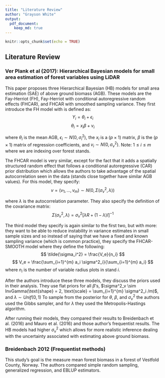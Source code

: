 ```yaml
---
title: "Literature Review"
author: "Grayson White"
output:
  pdf_document:
    keep_md: true
---
```


```r
knitr::opts_chunk$set(echo = TRUE)
```

## Literature Review

### Ver Plank et al (2017): Hierarchical Bayesian models for small area estimation of forest variables using LiDAR

This paper proposes three Hierarchical Bayesian (HB) models for small area estimation (SAE) of above ground biomass (AGB). These models are the Fay-Herriot (FH), Fay-Herriot with conditional autoregressive random effects (FHCAR), and FHCAR with smoothed sampling variance. They first introduce the FH model with is defined as: 
$$
Y_i = \theta_i + \epsilon_i 
$$
$$
\theta_i = x_i \beta + v_i
$$

where $\theta_i$ is the mean AGB, $\epsilon_i \sim N(0,\sigma^2_i)$, the $x_i$ is a $(p \times 1)$ matrix, $\beta$ is the $(p\times 1)$ matrix of regression coefficients, and $v_i \sim N(0, \sigma^2_v)$. Note: $1\leq i \leq m$ where we are indexing over forest stands. 

The FHCAR model is very similar, except for the fact that it adds a spatially structured random effect
that follows a conditional autoregressive (CAR) prior distribution which allows the authors to take advantage of the spatial autocorrelation seen in the data (stands close together have similar AGB values). For this model, they specify:
$$
v = (v_1, \dots, v_m) \sim N(0, \Sigma (\sigma^2_v, \lambda))
$$

where $\lambda$ is the autocorrelation parameter. They also specify the definition of the covariance matrix:
$$
\Sigma (\sigma^2_v, \lambda) = \sigma^2_v[\lambda R + (1-\lambda)I]^{-1}
$$

The third model they specify is again similar to the first two, but with more: they want to be able to reduce instability in variance estimates in small sample sizes and so instead of saying that we have a fixed and known sampling variance (which is common practice), they specify the FHCAR-SMOOTH model where they define the following: 
$$
\tilde{\sigma_i^2} = \frac{V_e}{n_i}
$$
$$
V_e = \frac{\sum_{i=1}^{m} a_i \sigma^2_i}{\sum_{i=1}^{m} a_i}
$$
where $n_i$ is the number of variable radius plots in stand $i$. 

After the authors introduce these three models, they discuss the priors used in their analysis. They use flat priors for all $\beta$'s, $\sigma^2_v \sim InvGamma(\text{shape} = 2, \text{scale} = \sum_{i=1}^{m} \sigma^2_i /m)$, and $\lambda \sim Unif(0,1)$ To sample from the posterior for $\theta$, $\beta$, and $\sigma^2_v$ the authors used the Gibbs sampler, and for $\lambda$ they used the Metropolis-Hastings algorithm.

After running their models, they compared their results to Breidenbach et al. (2016) and Mauro et al. (2016) and those author's frequentist results. The HB models had higher $\sigma^2_v$ which allows for more realistic inference dealing with the uncertainty associated with estimating above ground biomass. 


### Breidenbach 2012 (Frequentist methods)

This study's goal is the measure mean forest biomass in a forest of Vestfold County, Norway. The authors compared simple random sampling, generalized regression, and EBLUP estimators. 
